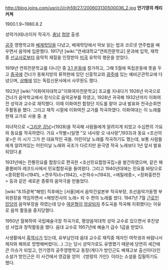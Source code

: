 http://blog.joins.com/usr/c/j/cjh59/27/200603130500036_2.jpg
'''안기영의 캐리커쳐'''

1900.1.9~1980.8.2

성악가(테너)이자 작곡가. [[충남]] [[청양]] 출생. 

[[공주]] 영명학교와 [[배재학당]]을 다녔고, 배재학당에서 악보 읽는 법과 코르넷 연주법을 배우면서 음악에 입문했다. 1917년 [wiki:"연세대학교"연희전문학교] 문과에 입학, 재학 중 [[선교사]]로부터 음악적 재질을 인정받아 [[미국]] 유학의 행운을 얻었다.

1919년 연희전문학교를 다니던 중 [[3.1 운동]]에 참가하고, 그해 5월에 독립운동에 뜻을 두고 [[중국]]에 건너가 동북지방의 류하현에 있던 신흥학교와 [[광주]]에 있는 예비군관학교에 다녔으며, [[상해]]에 있는 독립신문사에서 사무원도 했다. 

1923년 [wiki:"이화여자대학교"이화여자전문학교] 조교를 지내다가 1926년 미국으로 건너가 음악학교에서 정식으로 음악공부를 하였고, 1928년 귀국해 1932년까지 이화여전 성악과 교수로 재직했다. 이때 이화여전 합창단 지도를 맡아 교내 발표와 전국순회연주활동을 했다. 그리고 재직 시절에 이화여전 교가를 작곡하였다. 이화여대는 이 노래를 현재 교가로 사용 중. [http://blogimg.kbs.co.kr/nblog/b/0000000073/post/1888/20091202141245.gif #]

처녀작으로 <[[그리운 강남]]>(1928)을 작곡해 사람들에게 알려지게 되었고 수십편의 가요와 동요를 작곡하였다. 가요 <작별>(일명 "오 내사랑 오 내사랑",1933)과 동요 <조선의 꽃>은 이 시기 그가 쓴 대표적인 곡들. 어린이날 노래를 작곡하기도 했는데, 보통 사람들에게 알려져있는 어린이날 노래와 곡조가 다르지만 윤극영 작곡 노래보다 1년 앞서 발표되었다.[http://article.joins.com/article/article.asp?Total_ID=163388 #]

1931년에는 전통민요를 합창으로 편곡한 <조선민요합창곡집>을 발간하였으며, 같은 해 콜롬비아 레코드사에서 민요합창곡을 들여왔다. 그리고 1940년대에는 민요를 바탕으로 <콩쥐팥쥐>(1941), <견우직녀>(1942), <은하수>(1943), <에밀레종>, <장화홍련전> 등과 같은 새로운 종류의 음악극을 만들었다. 

[wiki:"8.15광복"해방] 직후에는 [서울]에서 음악건설본부 작곡부장, 조선음악가동맹 부위원장을 역임하면서 <해방전사의 노래> 외 수 편의 노래를 썼다. 1947년 7월 [[근로인민당]]의 음악부장을 하였는데 당수 [[여운형]]이 [[암살]]되자 추도곡을 작곡해 지휘했다는 이유로 음악 활동을 중지당했다. 

1950년 월북하여 국립예술극장 작곡가로, 평양음악대학 성악 교수로 있으면서 후진양성 사업과 창작활동을 했다. 음대 교수로 1957년에 예술가 급수 1급을 받았다.

사생활에서 [[흑역사]]가 있는데, 유부남인데 음대 교수로 재직중 제자인 여학생과 바람나서 제자와 해외로 망명해버렸다(...) 그는 당시 성악가로도 유명했기 때문에 당연히 세간에 큰 이슈가 되었고, 안기영의 공주영명학교 동창(게다가 방인근도 배재고보 출신이다)인 소설가 방인근은 이 사건에서 영감을 얻어 《방랑의 가인》이라는 소설을 집필하기도 했다.
